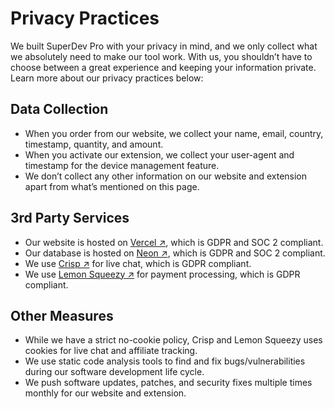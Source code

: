 # Privacy Practices

We built SuperDev Pro with your privacy in mind, and we only collect what we absolutely need to make our tool work. With us, you shouldn’t have to choose between a great experience and keeping your information private. Learn more about our privacy practices below:

## Data Collection

- When you order from our website, we collect your name, email, country, timestamp, quantity, and amount.
- When you activate our extension, we collect your user-agent and timestamp for the device management feature.
- We don’t collect any other information on our website and extension apart from what’s mentioned on this page.

## 3rd Party Services

- Our website is hosted on [Vercel ↗](https://vercel.com), which is GDPR and SOC 2 compliant.
- Our database is hosted on [Neon ↗](https://neon.tech), which is GDPR and SOC 2 compliant.
- We use [Crisp ↗](https://crisp.chat) for live chat, which is GDPR compliant.
- We use [Lemon Squeezy ↗](https://www.lemonsqueezy.com) for payment processing, which is GDPR compliant.

## Other Measures

- While we have a strict no-cookie policy, Crisp and Lemon Squeezy uses cookies for live chat and affiliate tracking.
- We use static code analysis tools to find and fix bugs/vulnerabilities during our software development life cycle.
- We push software updates, patches, and security fixes multiple times monthly for our website and extension.

